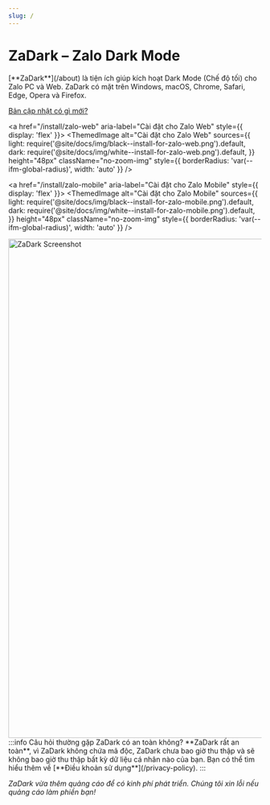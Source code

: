 ```yaml
---
slug: /
---
```


# ZaDark – Zalo Dark Mode

<p style={{ fontSize: '1.5rem', marginBottom: '1.5rem' }}>[**ZaDark**](/about) là tiện ích giúp kích hoạt Dark Mode (Chế độ tối) cho Zalo PC và Web. ZaDark có mặt trên Windows, macOS, Chrome, Safari, Edge, Opera và Firefox.</p>

<div style={{ textAlign: 'center' }}>
  <a href="/blog/changelog" className='whats-new'>Bản cập nhật có gì mới?</a>
</div>

<div style={{ display: 'flex', gap: '1rem', justifyContent: 'center', flexWrap: 'wrap', marginBottom: '2rem' }}>
  <a href="/install/zalo-pc" aria-label="Cài đặt cho Zalo PC" style={{ display: 'flex' }}>
    <ThemedImage
      alt="Cài đặt cho Zalo PC"
      sources={{
        light: require('@site/docs/img/black--install-for-zalo-pc.png').default,
        dark: require('@site/docs/img/white--install-for-zalo-pc.png').default,
      }}
      height="48px"
      className="no-zoom-img"
      style={{ borderRadius: 'var(--ifm-global-radius)', width: 'auto' }}
    />
  </a>

  <a href="/install/zalo-web" aria-label="Cài đặt cho Zalo Web" style={{ display: 'flex' }}>
    <ThemedImage
      alt="Cài đặt cho Zalo Web"
      sources={{
        light: require('@site/docs/img/black--install-for-zalo-web.png').default,
        dark: require('@site/docs/img/white--install-for-zalo-web.png').default,
      }}
      height="48px"
      className="no-zoom-img"
      style={{ borderRadius: 'var(--ifm-global-radius)', width: 'auto' }}
    />
  </a>

  <a href="/install/zalo-mobile" aria-label="Cài đặt cho Zalo Mobile" style={{ display: 'flex' }}>
    <ThemedImage
      alt="Cài đặt cho Zalo Mobile"
      sources={{
        light: require('@site/docs/img/black--install-for-zalo-mobile.png').default,
        dark: require('@site/docs/img/white--install-for-zalo-mobile.png').default,
      }}
      height="48px"
      className="no-zoom-img"
      style={{ borderRadius: 'var(--ifm-global-radius)', width: 'auto' }}
    />
  </a>
</div>

<div className='margin-bottom--md'>
  <img src={require('@site/docs/img/mockup-23.12.5-community-leader.png').default} alt="ZaDark Screenshot" width="992px" style={{ display: 'block', margin: '0 auto' }} />
</div>

<div className='margin-bottom--md' style={{ textAlign: 'center' }}>
  <a href="https://quaric.com" target='_blank' rel="noopener"><ZaDarkByQuaric /></a>
</div>

<div className='container'>
:::info Câu hỏi thường gặp
ZaDark có an toàn không? **ZaDark rất an toàn**, vì ZaDark không chứa mã độc, ZaDark chưa bao giờ thu thập và sẽ không bao giờ thu thập bất kỳ dữ liệu cá nhân nào của bạn. Bạn có thể tìm hiểu thêm về [**Điều khoản sử dụng**](/privacy-policy).
:::

_ZaDark vừa thêm quảng cáo để có kinh phí phát triển. Chúng tôi xin lỗi nếu quảng cáo làm phiền bạn!_
</div>
